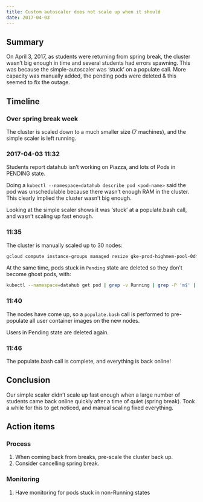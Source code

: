 ```yaml
---
title: Custom autoscaler does not scale up when it should
date: 2017-04-03 
---
```


## Summary

On April 3, 2017, as students were returning from spring break, the cluster wasn't big enough in time and several students had errors spawning. This was because the simple-autoscaler was 'stuck' on a populate call. More capacity was manually added, the pending pods were deleted & this seemed to fix the outage.

## Timeline

### Over spring break week

The cluster is scaled down to a much smaller size (7 machines), and the simple scaler is left running.

### 2017-04-03 11:32

Students report datahub isn't working on Piazza, and lots of Pods in PENDING state.

Doing a `kubectl --namespace=datahub describe pod <pod-name>` said the pod was unschedulable because there wasn't enough RAM in the cluster. This clearly implied the cluster wasn't big enough.

Looking at the simple scaler shows it was 'stuck' at a populate.bash call, and wasn't scaling up fast enough.

### 11:35

The cluster is manually scaled up to 30 nodes:

```bash
gcloud compute instance-groups managed resize gke-prod-highmem-pool-0df1a536-grp --size=30
```

At the same time, pods stuck in `Pending` state are deleted so they don't become ghost pods, with:

```bash
kubectl --namespace=datahub get pod | grep -v Running | grep -P 'm$' | awk '{print $1;}' | xargs -L1 kubectl --namespace=datahub delete pod
```

### 11:40

The nodes have come up, so a `populate.bash` call is performed to pre-populate all user container images on the new nodes.

Users in Pending state are deleted again.

### 11:46

The populate.bash call is complete, and everything is back online!

## Conclusion

Our simple scaler didn't scale up fast enough when a large number of students came back online quickly after a time of quiet (spring break). Took a while for this to get noticed, and manual scaling fixed everything.

## Action items

### Process

1. When coming back from breaks, pre-scale the cluster back up.
2. Consider cancelling spring break.

### Monitoring

1. Have monitoring for pods stuck in non-Running states
